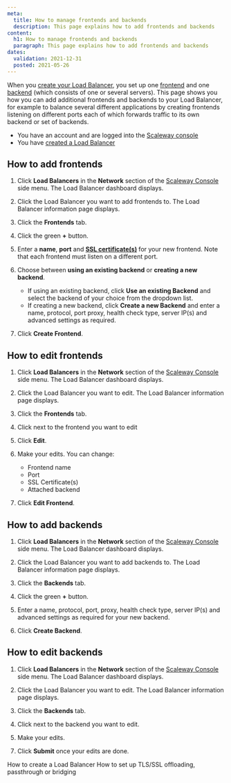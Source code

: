 ```yaml
---
meta:
  title: How to manage frontends and backends
  description: This page explains how to add frontends and backends
content:
  h1: How to manage frontends and backends
  paragraph: This page explains how to add frontends and backends
dates:
  validation: 2021-12-31
  posted: 2021-05-26
---
```


When you [create your Load Balancer](/network/load-balancer/how-to/create-load-balancer/), you set up one [frontend](/network/load-balancer/concepts/#frontends) and one [backend](/network/load-balancer/concepts/#backends) (which consists of one or several servers). This page shows you how you can add additional frontends and backends to your Load Balancer, for example to balance several different applications by creating frontends listening on different ports each of which forwards traffic to its own backend or set of backends.

<Message type="requirement">

- You have an account and are logged into the [Scaleway console](https://console.scaleway.com) 
- You have [created a Load Balancer](/network/load-balancer/how-to/create-load-balancer)

</Message>

## How to add frontends

1. Click **Load Balancers** in the **Network** section of the [Scaleway Console](https://console.scaleway.com) side menu. The Load Balancer dashboard displays. 

2. Click the Load Balancer you want to add frontends to. The Load Balancer information page displays. 

3. Click the **Frontends** tab.

4. Click the green **+** button.
  <Lightbox src="assets/scaleway-add-frontends.png" />

5. Enter a **name**, **port** and [**SSL certificate(s)**](/network/load-balancer/how-to/create-self-signed-tls-certificate/#how-to-import-a-self-signed-certificate-with-scaleway-load-balancers) for your new frontend. Note that each frontend must listen on a different port.

6. Choose between **using an existing backend** or **creating a new backend**.
    - If using an existing backend, click **Use an existing Backend** and select the backend of your choice from the dropdown list.
    - If creating a new backend, click **Create a new Backend** and enter a name, protocol, port proxy, health check type, server IP(s) and advanced settings as required.

7. Click **Create Frontend**.

## How to edit frontends

1. Click **Load Balancers** in the **Network** section of the [Scaleway Console](https://console.scaleway.com) side menu. The Load Balancer dashboard displays. 

2. Click the Load Balancer you want to edit. The Load Balancer information page displays. 

3. Click the **Frontends** tab.

4. Click <Icon name="more" /> next to the frontend you want to edit

5. Click **Edit**.

6. Make your edits. You can change:
    - Frontend name
    - Port
    - SSL Certificate(s)
    - Attached backend

4. Click **Edit Frontend**.

## How to add backends

1. Click **Load Balancers** in the **Network** section of the [Scaleway Console](https://console.scaleway.com) side menu. The Load Balancer dashboard displays. 

2. Click the Load Balancer you want to add backends to. The Load Balancer information page displays. 

3. Click the **Backends** tab.

4. Click the green **+** button.
  <Lightbox src="assets/scaleway-add-backends.png" />

5. Enter a name, protocol, port, proxy, health check type,  server IP(s) and advanced settings as required for your new backend.

6. Click **Create Backend**.

## How to edit backends

1. Click **Load Balancers** in the **Network** section of the [Scaleway Console](https://console.scaleway.com) side menu. The Load Balancer dashboard displays. 

2. Click the Load Balancer you want to edit. The Load Balancer information page displays. 

3. Click the **Backends** tab.

4. Click <Icon name="edit" /> next to the backend you want to edit.

5. Make your edits. 
  <Lightbox src="assets/scaleway-edit-backends.png" />

7. Click **Submit** once your edits are done.

<Navigation title="See Also">
  <PreviousButton to="/network/load-balancer/how-to/create-load-balancer/">How to create a Load Balancer</PreviousButton>
  <NextButton to="/network/load-balancer/how-to/setup-ssl-offloading/">How to set up TLS/SSL offloading, passthrough or bridging</NextButton>
</Navigation>
